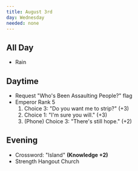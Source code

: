 ```yaml
---
title: August 3rd
day: Wednesday
needed: none
---
```


## All Day
- Rain

## Daytime
- Request "Who's Been Assaulting People?" flag
- Emperor Rank 5
    1. Choice 3: "Do you want me to strip?" (+3)
    1. Choice 1: "I'm sure you will." (+3)
    1. (Phone) Choice 3: "There's still hope." (+2)

## Evening
- Crossword: "Island" **(Knowledge +2)**
- Strength Hangout Church